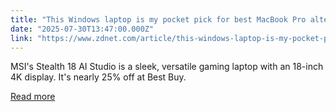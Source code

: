 ```yaml
---
title: "This Windows laptop is my pocket pick for best MacBook Pro alternative - and it's $800 off"
date: "2025-07-30T13:47:00.000Z"
link: "https://www.zdnet.com/article/this-windows-laptop-is-my-pocket-pick-for-best-macbook-pro-alternative-and-its-800-off/"
---
```


MSI's Stealth 18 AI Studio is a sleek, versatile gaming laptop with an 18-inch 4K display. It's nearly 25% off at Best Buy.

[Read more](https://www.zdnet.com/article/this-windows-laptop-is-my-pocket-pick-for-best-macbook-pro-alternative-and-its-800-off/)
